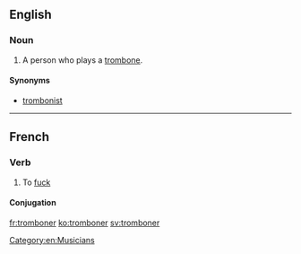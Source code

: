==English==

===Noun===
{{en-noun}}

# {{nonstandard}} A person who plays a [[trombone]].

====Synonyms====
* [[trombonist]] {{qualifier|standard}}

[[Category:en:Musicians]]

----

==French==

===Verb===
{{fr-verb}}

# {{vulgar|slang|lang=fr}} To [[fuck]] {{gloss|of a female, to have sex}}

====Conjugation====
{{fr-conj-er|trombon|avoir}}

[[fr:tromboner]]
[[ko:tromboner]]
[[sv:tromboner]]